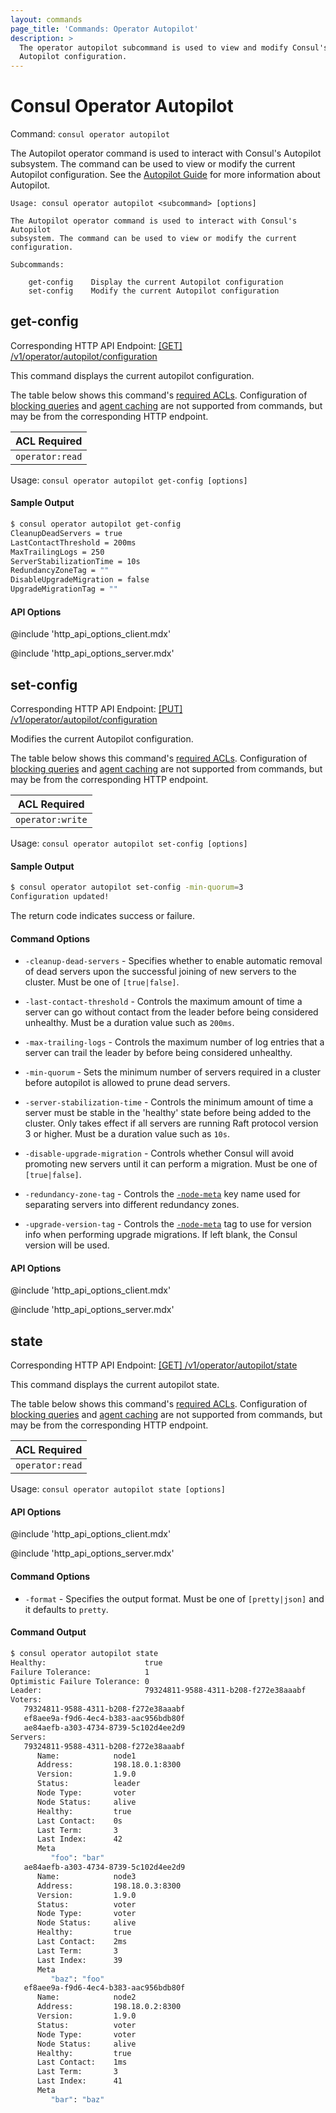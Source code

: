 ```yaml
---
layout: commands
page_title: 'Commands: Operator Autopilot'
description: >
  The operator autopilot subcommand is used to view and modify Consul's
  Autopilot configuration.
---
```


# Consul Operator Autopilot

Command: `consul operator autopilot`

The Autopilot operator command is used to interact with Consul's Autopilot subsystem. The
command can be used to view or modify the current Autopilot configuration. See the
[Autopilot Guide](/consul/tutorials/datacenter-operations/autopilot-datacenter-operations) for more information about Autopilot.

```text
Usage: consul operator autopilot <subcommand> [options]

The Autopilot operator command is used to interact with Consul's Autopilot
subsystem. The command can be used to view or modify the current configuration.

Subcommands:

    get-config    Display the current Autopilot configuration
    set-config    Modify the current Autopilot configuration
```

## get-config

Corresponding HTTP API Endpoint: [\[GET\] /v1/operator/autopilot/configuration](/consul/api-docs/operator/autopilot#read-configuration)

This command displays the current autopilot configuration.

The table below shows this command's [required ACLs](/consul/api-docs/api-structure#authentication). Configuration of
[blocking queries](/consul/api-docs/features/blocking) and [agent caching](/consul/api-docs/features/caching)
are not supported from commands, but may be from the corresponding HTTP endpoint.

| ACL Required    |
| --------------- |
| `operator:read` |

Usage: `consul operator autopilot get-config [options]`

#### Sample Output

```sh
$ consul operator autopilot get-config
CleanupDeadServers = true
LastContactThreshold = 200ms
MaxTrailingLogs = 250
ServerStabilizationTime = 10s
RedundancyZoneTag = ""
DisableUpgradeMigration = false
UpgradeMigrationTag = ""
```

#### API Options

@include 'http_api_options_client.mdx'

@include 'http_api_options_server.mdx'

## set-config

Corresponding HTTP API Endpoint: [\[PUT\] /v1/operator/autopilot/configuration](/consul/api-docs/operator/autopilot#update-configuration)

Modifies the current Autopilot configuration.

The table below shows this command's [required ACLs](/consul/api-docs/api-structure#authentication). Configuration of
[blocking queries](/consul/api-docs/features/blocking) and [agent caching](/consul/api-docs/features/caching)
are not supported from commands, but may be from the corresponding HTTP endpoint.

| ACL Required     |
| ---------------- |
| `operator:write` |

Usage: `consul operator autopilot set-config [options]`

#### Sample Output

```sh
$ consul operator autopilot set-config -min-quorum=3
Configuration updated!
```

The return code indicates success or failure.

#### Command Options

- `-cleanup-dead-servers` - Specifies whether to enable automatic removal of dead servers
  upon the successful joining of new servers to the cluster. Must be one of `[true|false]`.

- `-last-contact-threshold` - Controls the maximum amount of time a server can go without contact
  from the leader before being considered unhealthy. Must be a duration value such as `200ms`.

- `-max-trailing-logs` - Controls the maximum number of log entries that a server can trail
  the leader by before being considered unhealthy.

- `-min-quorum` - Sets the minimum number of servers required in a cluster
  before autopilot is allowed to prune dead servers.

- `-server-stabilization-time` - Controls the minimum amount of time a server must be stable in
  the 'healthy' state before being added to the cluster. Only takes effect if all servers are
  running Raft protocol version 3 or higher. Must be a duration value such as `10s`.

- `-disable-upgrade-migration` <EnterpriseAlert inline /> - Controls whether Consul will avoid promoting
  new servers until it can perform a migration. Must be one of `[true|false]`.

- `-redundancy-zone-tag` <EnterpriseAlert inline /> - Controls the [`-node-meta`](/consul/docsreference-cli/agent#_node_meta)
  key name used for separating servers into different redundancy zones.

- `-upgrade-version-tag` <EnterpriseAlert inline /> - Controls the [`-node-meta`](/consul/docsreference-cli/agent#_node_meta)
  tag to use for version info when performing upgrade migrations. If left blank, the Consul version will be used.

#### API Options

@include 'http_api_options_client.mdx'

@include 'http_api_options_server.mdx'

## state

Corresponding HTTP API Endpoint: [\[GET\] /v1/operator/autopilot/state](/consul/api-docs/operator/autopilot#read-the-autopilot-state)

This command displays the current autopilot state.

The table below shows this command's [required ACLs](/consul/api-docs/api-structure#authentication). Configuration of
[blocking queries](/consul/api-docs/features/blocking) and [agent caching](/consul/api-docs/features/caching)
are not supported from commands, but may be from the corresponding HTTP endpoint.

| ACL Required    |
| --------------- |
| `operator:read` |

Usage: `consul operator autopilot state [options]`

#### API Options

@include 'http_api_options_client.mdx'

@include 'http_api_options_server.mdx'

#### Command Options

- `-format` - Specifies the output format. Must be one of `[pretty|json]` and it defaults to `pretty`.

#### Command Output

```sh
$ consul operator autopilot state
Healthy:                      true
Failure Tolerance:            1
Optimistic Failure Tolerance: 0
Leader:                       79324811-9588-4311-b208-f272e38aaabf
Voters:
   79324811-9588-4311-b208-f272e38aaabf
   ef8aee9a-f9d6-4ec4-b383-aac956bdb80f
   ae84aefb-a303-4734-8739-5c102d4ee2d9
Servers:
   79324811-9588-4311-b208-f272e38aaabf
      Name:            node1
      Address:         198.18.0.1:8300
      Version:         1.9.0
      Status:          leader
      Node Type:       voter
      Node Status:     alive
      Healthy:         true
      Last Contact:    0s
      Last Term:       3
      Last Index:      42
      Meta
         "foo": "bar"
   ae84aefb-a303-4734-8739-5c102d4ee2d9
      Name:            node3
      Address:         198.18.0.3:8300
      Version:         1.9.0
      Status:          voter
      Node Type:       voter
      Node Status:     alive
      Healthy:         true
      Last Contact:    2ms
      Last Term:       3
      Last Index:      39
      Meta
         "baz": "foo"
   ef8aee9a-f9d6-4ec4-b383-aac956bdb80f
      Name:            node2
      Address:         198.18.0.2:8300
      Version:         1.9.0
      Status:          voter
      Node Type:       voter
      Node Status:     alive
      Healthy:         true
      Last Contact:    1ms
      Last Term:       3
      Last Index:      41
      Meta
         "bar": "baz"
```
